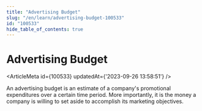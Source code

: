 ```yaml
---
title: "Advertising Budget"
slug: "/en/learn/advertising-budget-100533"
id: "100533"
hide_table_of_contents: true
---
```



# Advertising Budget

<ArticleMeta id={100533} updatedAt={'2023-09-26 13:58:51'} />
<div className='border-solid border-b border-t-0 my-4 border-[var(--ifm-color-gray-300)]' />

An advertising budget is an estimate of a company's promotional expenditures over a certain time period. More importantly, it is the money a company is willing to set aside to accomplish its marketing objectives.
